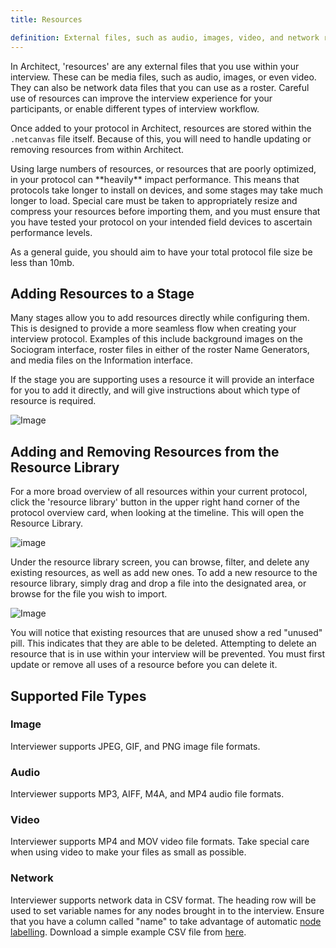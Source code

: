 ```yaml
---
title: Resources

definition: External files, such as audio, images, video, and network roster data, that can be used within your interview protocol.
---
```


In Architect, 'resources' are any external files that you use within your interview. These can be media files, such as audio, images, or even video. They can also be network data files that you can use as a roster. Careful use of resources can improve the interview experience for your participants, or enable different types of interview workflow.

Once added to your protocol in Architect, resources are stored within the `.netcanvas` file itself. Because of this, you will need to handle updating or removing resources from within Architect.

<TipBox danger>
  Using large numbers of resources, or resources that are poorly optimized, in your protocol can **heavily** impact performance. This means that protocols take longer to install on devices, and some stages may take much longer to load. Special care must be taken to appropriately resize and compress your resources before importing them, and you must ensure that you have tested your protocol on your intended field devices to ascertain performance levels.

As a general guide, you should aim to have your total protocol file size be less than 10mb.

</TipBox>

## Adding Resources to a Stage

Many stages allow you to add resources directly while configuring them. This is designed to provide a more seamless flow when creating your interview protocol. Examples of this include background images on the Sociogram interface, roster files in either of the roster Name Generators, and media files on the Information interface.

If the stage you are supporting uses a resource it will provide an interface for you to add it directly, and will give instructions about which type of resource is required.

![Image](/assets/img/key-concepts/assets/bg-asset.png)

## Adding and Removing Resources from the Resource Library

For a more broad overview of all resources within your current protocol, click the 'resource library' button in the upper right hand corner of the protocol overview card, when looking at the timeline. This will open the Resource Library.

![image](/assets/img/key-concepts/assets/manage-assets-button.png)

Under the resource library screen, you can browse, filter, and delete any existing resources, as well as add new ones. To add a new resource to the resource library, simply drag and drop a file into the designated area, or browse for the file you wish to import.

![Image](/assets/img/key-concepts/assets/asset-library.png)

You will notice that existing resources that are unused show a red "unused" pill. This indicates that they are able to be deleted. Attempting to delete an resource that is in use within your interview will be prevented. You must first update or remove all uses of a resource before you can delete it.

## Supported File Types

### Image

Interviewer supports JPEG, GIF, and PNG image file formats.

### Audio

Interviewer supports MP3, AIFF, M4A, and MP4 audio file formats.

### Video

Interviewer supports MP4 and MOV video file formats. Take special care when using video to make your files as small as possible.

### Network

Interviewer supports network data in CSV format. The heading row will be used to set variable names for any nodes brought in to the interview. Ensure that you have a column called "name" to take advantage of automatic [node labelling](../_reference/node-labelling.md). Download a simple example CSV file from [here](../../../assets/previousInterview.csv).
